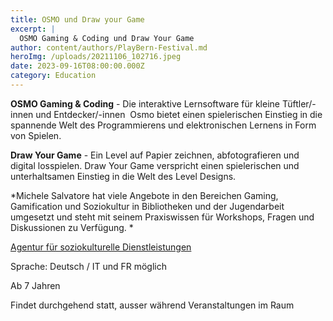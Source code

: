 ```yaml
---
title: OSMO und Draw your Game
excerpt: |
  OSMO Gaming & Coding und Draw Your Game
author: content/authors/PlayBern-Festival.md
heroImg: /uploads/20211106_102716.jpeg
date: 2023-09-16T08:00:00.000Z
category: Education
---
```


**OSMO Gaming & Coding** - Die interaktive Lernsoftware für kleine Tüftler/-innen und Entdecker/-innen 
Osmo bietet einen spielerischen Einstieg in die spannende Welt des Programmierens und elektronischen Lernens in Form von Spielen.

**Draw Your Game** - Ein Level auf Papier zeichnen, abfotografieren und digital losspielen. Draw Your Game verspricht einen spielerischen und unterhaltsamen Einstieg in die Welt des Level Designs.

*Michele Salvatore hat viele Angebote in den Bereichen Gaming, Gamification und Soziokultur in Bibliotheken und der Jugendarbeit umgesetzt und steht mit seinem Praxiswissen für Workshops, Fragen und Diskussionen zu Verfügung. *

[Agentur für soziokulturelle Dienstleistungen](https://shochzwei.ch/hello-world/)

Sprache: Deutsch / IT und FR möglich

Ab 7 Jahren

Findet durchgehend statt, ausser während Veranstaltungen im Raum
